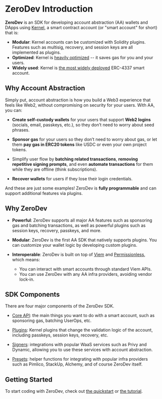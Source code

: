 # ZeroDev Introduction

**ZeroDev** is an SDK for developing account abstraction (AA) wallets and DApps using [Kernel](https://github.com/zerodevapp/kernel), a smart contract account (or "smart account" for short) that is:

- **Modular**: Kernel accounts can be customized with Solidity plugins.  Features such as multisig, recovery, and session keys are all implemented as plugins.
- **Optimized**: Kernel is [heavily optimized](https://github.com/zerodevapp/aa-benchmark) -- it saves gas for you and your users.
- **Widely used**: Kernel is [the most widely deployed](https://www.bundlebear.com/factories/all) ERC-4337 smart account.

## Why Account Abstraction

Simply put, account abstraction is how you build a Web3 experience that feels like Web2, without compromising on security for your users.  With AA, you can:

- **Create self-custody wallets** for your users that support **Web2 logins** (socials, email, passkeys, etc.), so they don’t need to worry about seed phrases.

- **Sponsor gas** for your users so they don’t need to worry about gas, or let them **pay gas in ERC20 tokens** like USDC or even your own project tokens.

- Simplify user flow by **batching related transactions**, **removing repetitive signing prompts**, and even **automate transactions** for them while they are offline (think subscriptions).

- **Recover wallets** for users if they lose their login credentials.

And these are just some examples!  ZeroDev is **fully programmable** and can support additional features via plugins.

## Why ZeroDev

- **Powerful**: ZeroDev supports all major AA features such as sponsoring gas and batching transactions, as well as powerful plugins such as session keys, recovery, passkeys, and more.

- **Modular**: ZeroDev is the first AA SDK that natively supports plugins.  You can customize your wallet logic by developing custom plugins.

- **Interoperable**: ZeroDev is built on top of [Viem](https://viem.sh/) and [Permissionless](https://docs.pimlico.io/permissionless/reference), which means:
  - You can interact with smart accounts through standard Viem APIs.
  - You can use ZeroDev with any AA infra providers, avoiding vendor lock-in.

## SDK Components

There are four major components of the ZeroDev SDK.

- [Core API](/sdk/core-api/create-account): the main things you want to do with a smart account, such as sponsoring gas, batching UserOps, etc.

- [Plugins](/sdk/plugins/intro): Kernel plugins that change the validation logic of the account, including passkeys, session keys, recovery, etc.

- [Signers](/sdk/signers/intro): integrations with popular WaaS services such as Privy and Dynamic, allowing you to use these services with account abstraction.

- [Presets](/sdk/presets/intro): helper functions for integrating with popular infra providers such as Pimlico, StackUp, Alchemy, and of course ZeroDev itself.

## Getting Started

To start coding with ZeroDev, check out [the quickstart](/sdk/getting-started/quickstart) or [the tutorial](/sdk/getting-started/tutorial).